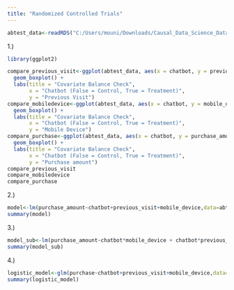 ```yaml
---
title: "Randomized Controlled Trials"
---
```


::: callout-note
:::
```r

abtest_data<-readRDS("C:/Users/mouni/Downloads/Causal_Data_Science_Data/Causal_Data_Science_Data/abtest_online.rds")
```

1.)
```r

library(ggplot2)

compare_previous_visit<-ggplot(abtest_data, aes(x = chatbot, y = previous_visit, color = as.factor(chatbot))) +
  geom_boxplot() +
  labs(title = "Covariate Balance Check",
       x = "Chatbot (False = Control, True = Treatment)",
       y = "Previous Visit")
compare_mobiledevice<-ggplot(abtest_data, aes(x = chatbot, y = mobile_device, color = as.factor(chatbot))) +
  geom_boxplot() +
  labs(title = "Covariate Balance Check",
       x = "Chatbot (False = Control, True = Treatment)",
       y = "Mobile Device")
compare_purchase<-ggplot(abtest_data, aes(x = chatbot, y = purchase_amount, color = as.factor(chatbot))) +
  geom_boxplot() +
  labs(title = "Covariate Balance Check",
       x = "Chatbot (False = Control, True = Treatment)",
       y = "Purchase amount")
compare_previous_visit
compare_mobiledevice
compare_purchase
```


2.)
```r

model<-lm(purchase_amount~chatbot+previous_visit+mobile_device,data=abtest_data)
summary(model)
```
3.)
```r

model_sub<-lm(purchase_amount~chatbot*mobile_device + chatbot*previous_visit,data=abtest_data)
summary(model_sub)
```

4.)
```r

logistic_model<-glm(purchase~chatbot+previous_visit+mobile_device,data=abtest_data,family="binomial")
summary(logistic_model)
```
